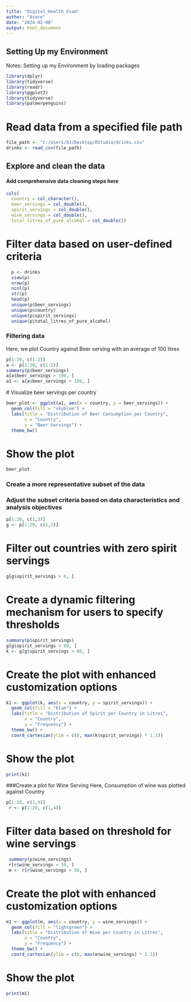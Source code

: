 ---
title: "Digital_Health_Exam"
author: "Asare"
date: "2024-02-08"
output: html_document
---

## Setting Up my Environment
Notes: Setting up my Environment by loading packages
```{r Load necessary libraries }
library(dplyr)
library(tidyverse)
library(readr)
library(ggplot2)
library(tidyverse)
library(palmerpenguins)
```

# Read data from a specified file path
```{r}
file_path <- "C:/Users/OJ/Desktop/RStudio/drinks.csv"
drinks <- read_csv(file_path)
```
## Explore and clean the data
#### Add comprehensive data cleaning steps here
```{r}
cols(
  country = col_character(),
  beer_servings = col_double(),
  spirit_servings = col_double(),
  wine_servings = col_double(),
  total_litres_of_pure_alcohol = col_double())
```
# Filter data based on user-defined criteria
```{r}
  p <- drinks
  view(p)
  nrow(p)
  ncol(p)
  str(p)
  head(p)
  unique(p$beer_servings)
  unique(p$country)
  unique(p$spirit_servings)
  unique(p$total_litres_of_pure_alcohol)
```

### Filtering data
 Here, we plot Country against Beer serving with an average of 100 litres
```{r filtering beer serving}
p[1:20, c(1:2)]
a <- p[1:20, c(1:2)]
summary(p$beer_servings)
a[a$beer_servings > 100, ]
a1 <- a[a$beer_servings > 100, ]
```
 
 # Visualize beer servings per country
```{r}
beer_plot <- ggplot(a1, aes(x = country, y = beer_servings)) +
  geom_col(fill = "skyblue") +
  labs(title = "Distribution of Beer Consumption per Country",
       x = "Country",
       y = "Beer Servings") +
  theme_bw()
```

# Show the plot

```{r}
beer_plot
```

### Create a more representative subset of the data
### Adjust the subset criteria based on data characteristics and analysis objectives
```{r filtering Spirit serving}
p[1:20, c(1,3)]
g <- p[1:20, c(1,3)]
```
# Filter out countries with zero spirit servings
```{r}
g[g$spirit_servings > 0, ]
```
# Create a dynamic filtering mechanism for users to specify thresholds
```{r}
summary(p$spirit_servings)
g[g$spirit_servings > 80, ]
k <- g[g$spirit_servings > 80, ]
```

# Create the plot with enhanced customization options
```{r}
k1 <- ggplot(k, aes(x = country, y = spirit_servings)) +
  geom_col(fill = "blue") +
  labs(title = "Distribution of Spirit per Country in Litres",
       x = "Country",
       y = "Frequency") +
  theme_bw() +
  coord_cartesian(ylim = c(0, max(k$spirit_servings) * 1.1))
```

# Show the plot
```{r}
print(k1)
```


###Create a plot for Wine Serving
 Here, Consumption of wine was plotted against Country
```{r}
p[1:20, c(1,4)]
 r <- p[1:20, c(1,4)]
```
 
# Filter data based on threshold for wine servings
```{r}
 summary(p$wine_servings)
 r[r$wine_servings > 50, ]
 m <- r[r$wine_servings > 50, ]
```

# Create the plot with enhanced customization options
```{r}
m1 <- ggplot(m, aes(x = country, y = wine_servings)) +
  geom_col(fill = "lightgreen") +
  labs(title = "Distribution of Wine per Country in Litres",
       x = "Country",
       y = "Frequency") +
  theme_bw() +
  coord_cartesian(ylim = c(0, max(m$wine_servings) * 1.1))
```

# Show the plot
```{r}
print(m1)
```



